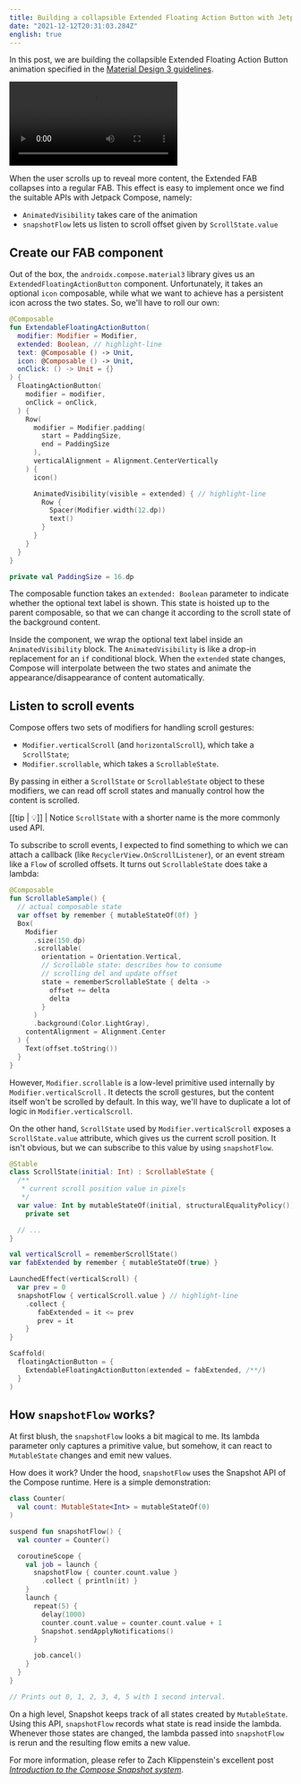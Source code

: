 ```yaml
---
title: Building a collapsible Extended Floating Action Button with Jetpack Compose
date: "2021-12-12T20:31:03.284Z"
english: true
---
```


In this post, we are building the collapsible Extended Floating Action Button animation specified in the [Material Design 3 guidelines](https://m3.material.io/components/floating-action-button/guidelines#3ad4a846-ac87-4884-b9b0-97efceea2e41).


<video controls>
  <source src={specVideo} type="video/mp4" />
</video>

When the user scrolls up to reveal more content, the Extended FAB collapses into a regular FAB. This effect is easy to implement once we find the suitable APIs with Jetpack Compose, namely:


- `AnimatedVisibility` takes care of the animation
- `snapshotFlow` lets us listen to scroll offset given by `ScrollState.value`

## Create our FAB component

Out of the box, the `androidx.compose.material3` library gives us an `ExtendedFloatingActionButton` component. Unfortunately, it takes an optional `icon` composable, while what we want to achieve has a persistent icon across the two states. So, we'll have to roll our own:

```kotlin
@Composable
fun ExtendableFloatingActionButton(
  modifier: Modifier = Modifier,
  extended: Boolean, // highlight-line
  text: @Composable () -> Unit,
  icon: @Composable () -> Unit,
  onClick: () -> Unit = {}
) {
  FloatingActionButton(
    modifier = modifier,
    onClick = onClick,
  ) {
    Row(
      modifier = Modifier.padding(
        start = PaddingSize,
        end = PaddingSize
      ),
      verticalAlignment = Alignment.CenterVertically
    ) {
      icon()

      AnimatedVisibility(visible = extended) { // highlight-line
        Row {
          Spacer(Modifier.width(12.dp))
          text()
        }
      }
    }
  }
}

private val PaddingSize = 16.dp
```

The composable function takes an `extended: Boolean` parameter to indicate whether the optional text label is shown. This state is hoisted up to the parent composable, so that we can change it according to the scroll state of the background content.

Inside the component, we wrap the optional text label inside an `AnimatedVisibility` block. The `AnimatedVisibility` is like a drop-in replacement for an `if` conditional block. When the `extended` state changes,  Compose will interpolate between the two states and animate the appearance/disappearance of content automatically.

## Listen to scroll events

Compose offers two sets of modifiers for handling scroll gestures:

- `Modifier.verticalScroll` (and `horizontalScroll`), which take a `ScrollState`;
- `Modifier.scrollable`, which takes a `ScrollableState`.

By passing in either a `ScrollState` or `ScrollableState` object to these modifiers, we can read off scroll states and manually control how the content is scrolled.

[[tip | 💡]]
| Notice `ScrollState` with a shorter name is the more commonly used API.

To subscribe to scroll events, I expected to find something to which we can attach a callback (like `RecyclerView.OnScrollListener`), or an event stream like a `Flow` of scrolled offsets. It turns out `ScrollableState` does take a lambda:

```kotlin
@Composable
fun ScrollableSample() {
  // actual composable state
  var offset by remember { mutableStateOf(0f) }
  Box(
    Modifier
      .size(150.dp)
      .scrollable(
        orientation = Orientation.Vertical,
        // Scrollable state: describes how to consume
        // scrolling del and update offset
        state = rememberScrollableState { delta ->
          offset += delta
          delta
        }
      )
      .background(Color.LightGray),
    contentAlignment = Alignment.Center
  ) {
    Text(offset.toString())
  }
}
```

However, `Modifier.scrollable` is a low-level primitive used internally by `Modifier.verticalScroll` . It detects the scroll gestures, but the content itself won't be scrolled by default. In this way, we'll have to duplicate a lot of logic in `Modifier.verticalScroll`.

On the other hand, `ScrollState` used by `Modifier.verticalScroll` exposes a `ScrollState.value` attribute, which gives us the current scroll position. It isn't obvious, but we can subscribe to this value by using `snapshotFlow`.

```kotlin
@Stable
class ScrollState(initial: Int) : ScrollableState {
  /**
   * current scroll position value in pixels
   */
  var value: Int by mutableStateOf(initial, structuralEqualityPolicy())
    private set

  // ...
}
```

```kotlin
val verticalScroll = rememberScrollState()
var fabExtended by remember { mutableStateOf(true) }

LaunchedEffect(verticalScroll) {
  var prev = 0
  snapshotFlow { verticalScroll.value } // highlight-line
    .collect {
       fabExtended = it <= prev
       prev = it
    }
}

Scaffold(
  floatingActionButton = { 
    ExtendableFloatingActionButton(extended = fabExtended, /**/)
  }
)
```

## How `snapshotFlow` works?

At first blush, the `snapshotFlow` looks a bit magical to me. Its lambda parameter only captures a primitive value, but somehow, it can react to `MutableState` changes and emit new values.

How does it work? Under the hood, `snapshotFlow` uses the Snapshot API of the Compose runtime. Here is a simple demonstration:

```kotlin
class Counter(
  val count: MutableState<Int> = mutableStateOf(0)
)

suspend fun snapshotFlow() {
  val counter = Counter()

  coroutineScope {
    val job = launch {
      snapshotFlow { counter.count.value }
        .collect { println(it) }
    }
    launch {
      repeat(5) {
        delay(1000)
        counter.count.value = counter.count.value + 1
        Snapshot.sendApplyNotifications()
      }

      job.cancel()
    }
  }
}

// Prints out 0, 1, 2, 3, 4, 5 with 1 second interval.
```

On a high level,  Snapshot keeps track of all states created by `MutableState`. Using this API, `snapshotFlow` records what state is read inside the lambda. Whenever those states are changed, the lambda passed into `snapshotFlow` is rerun and the resulting flow emits a new value.

For more information, please refer to Zach Klippenstein's excellent post [*Introduction to the Compose Snapshot system*](https://dev.to/zachklipp/introduction-to-the-compose-snapshot-system-19cn).